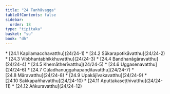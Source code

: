 ```yaml
---
title: "24 Taṇhāvagga"
tableOfContents: false
sidebar:
  order: 18
type: "tipitaka"
basket: "su"
book: "dh"
---
```



<DynamicBreadcrumb />



<TableOfContents book="dh" section="24">
* [24.1 Kapilamacchavatthu](24/24-1)
* [24.2 Sūkarapotikāvatthu](24/24-2)
* [24.3 Vibbhantabhikkhuvatthu](24/24-3)
* [24.4 Bandhanāgāravatthu](24/24-4)
* [24.5 Khemātherīvatthu](24/24-5)
* [24.6 Uggasenavatthu](24/24-6)
* [24.7 Cūḷadhanuggahapaṇḍitavatthu](24/24-7)
* [24.8 Māravatthu](24/24-8)
* [24.9 Upakājīvakavatthu](24/24-9)
* [24.10 Sakkapañhavatthu](24/24-10)
* [24.11 Aputtakaseṭṭhivatthu](24/24-11)
* [24.12 Aṅkuravatthu](24/24-12)
</TableOfContents>